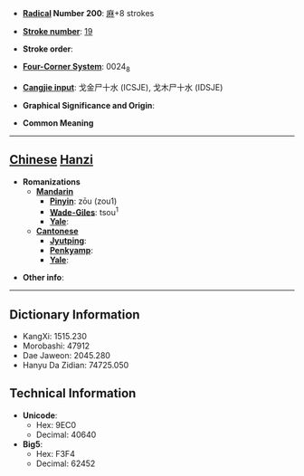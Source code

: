 * '''[[Wiktionary:Chinese radical index| Radical]] Number 200''': [[Wiktionary:Chinese radical index 麻|麻]]+8 strokes

* '''[[Wiktionary:Chinese total strokes index|Stroke number]]''': [[Wiktionary:Chinese total strokes index 19|19]]

* '''Stroke order''': 

* '''[[Wiktionary:Chinese four corner index|Four-Corner System]]''': 0024<sub>8</sub>

* '''[[Wiktionary:Chinese Cangjie index|Cangjie input]]''': 戈金尸十水 (ICSJE), 戈木尸十水 (IDSJE)

* '''Graphical Significance and Origin''': 

* '''Common Meaning'''

----

== [[Chinese]] [[Hanzi]] ==

* '''Romanizations'''
** '''[[Mandarin]]'''
*** '''[[Pinyin]]''': zōu (zou1)
*** '''[[Wade-Giles]]''': tsou<sup>1</sup>
*** '''[[Yale]]''': 
** '''[[Cantonese]]'''
*** '''[[Jyutping]]''':
*** '''[[Penkyamp]]''': 
*** '''[[Yale]]''': 

* '''Other info''': 

----

== Dictionary Information ==

* KangXi: 1515.230
* Morobashi: 47912
* Dae Jaweon: 2045.280
* Hanyu Da Zidian: 74725.050

== Technical Information ==

* '''Unicode''':
** Hex: 9EC0
** Decimal: 40640
* '''Big5''':
** Hex: F3F4
** Decimal: 62452